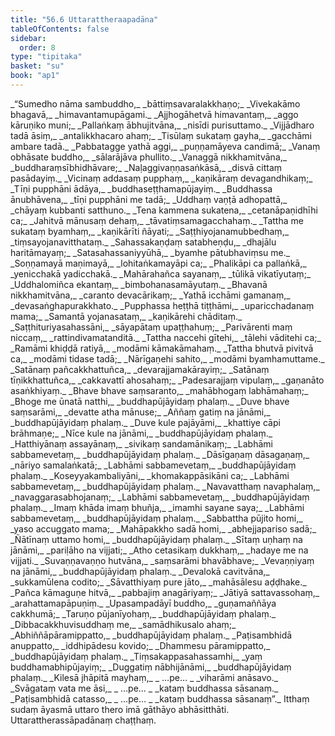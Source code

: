 ```yaml
---
title: "56.6 Uttarattheraapadāna"
tableOfContents: false
sidebar:
  order: 8
type: "tipitaka"
basket: "su"
book: "ap1"
---
```



<DynamicBreadcrumb />

<Division number="55" book="ap1">

<Paragraph number="7735" type="verses" book="ap1">
_“Sumedho nāma sambuddho,_  
_bāttiṃsavaralakkhaṇo;_  
_Vivekakāmo bhagavā,_  
_himavantamupāgami._  

</Paragraph>

</Division>
<Division number="56" book="ap1">

<Paragraph number="7736" type="verses" book="ap1">
_Ajjhogāhetvā himavantaṃ,_  
_aggo kāruṇiko muni;_  
_Pallaṅkaṃ ābhujitvāna,_  
_nisīdi purisuttamo._  

</Paragraph>

</Division>
<Division number="57" book="ap1">

<Paragraph number="7737" type="verses" book="ap1">
_Vijjādharo tadā āsiṃ,_  
_antalikkhacaro ahaṃ;_  
_Tisūlaṃ sukataṃ gayha,_  
_gacchāmi ambare tadā._  

</Paragraph>

</Division>
<Division number="58" book="ap1">

<Paragraph number="7738" type="verses" book="ap1">
_Pabbatagge yathā aggi,_  
_puṇṇamāyeva candimā;_  
_Vanaṃ obhāsate buddho,_  
_sālarājāva phullito._  

</Paragraph>

</Division>
<Division number="59" book="ap1">

<Paragraph number="7739" type="verses" book="ap1">
_Vanaggā nikkhamitvāna,_  
_buddharaṃsībhidhāvare;_  
_Naḷaggivaṇṇasaṅkāsā,_  
_disvā cittaṃ pasādayiṃ._  

</Paragraph>

</Division>
<Division number="60" book="ap1">

<Paragraph number="7740" type="verses" book="ap1">
_Vicinaṃ addasaṃ pupphaṃ,_  
_kaṇikāraṃ devagandhikaṃ;_  
_Tīṇi pupphāni ādāya,_  
_buddhaseṭṭhamapūjayiṃ._  

</Paragraph>

</Division>
<Division number="61" book="ap1">

<Paragraph number="7741" type="verses" book="ap1">
_Buddhassa ānubhāvena,_  
_tīṇi pupphāni me tadā;_  
_Uddhaṃ vaṇṭā adhopattā,_  
_chāyaṃ kubbanti satthuno._  

</Paragraph>

</Division>
<Division number="62" book="ap1">

<Paragraph number="7742" type="verses" book="ap1">
_Tena kammena sukatena,_  
_cetanāpaṇidhīhi ca;_  
_Jahitvā mānusaṃ dehaṃ,_  
_tāvatiṃsamagacchahaṃ._  

</Paragraph>

</Division>
<Division number="63" book="ap1">

<Paragraph number="7743" type="verses" book="ap1">
_Tattha me sukataṃ byamhaṃ,_  
_kaṇikārīti ñāyati;_  
_Saṭṭhiyojanamubbedhaṃ,_  
_tiṃsayojanavitthataṃ._  

</Paragraph>

</Division>
<Division number="64" book="ap1">

<Paragraph number="7744" type="verses" book="ap1">
_Sahassakaṇḍaṃ satabheṇḍu,_  
_dhajālu haritāmayaṃ;_  
_Satasahassaniyyūhā,_  
_byamhe pātubhaviṃsu me._  

</Paragraph>

</Division>
<Division number="65" book="ap1">

<Paragraph number="7745" type="verses" book="ap1">
_Soṇṇamayā maṇimayā,_  
_lohitaṅkamayāpi ca;_  
_Phalikāpi ca pallaṅkā,_  
_yenicchakā yadicchakā._  

</Paragraph>

</Division>
<Division number="66" book="ap1">

<Paragraph number="7746" type="verses" book="ap1">
_Mahārahañca sayanaṃ,_  
_tūlikā vikatīyutaṃ;_  
_Uddhalomiñca ekantaṃ,_  
_bimbohanasamāyutaṃ._  

</Paragraph>

</Division>
<Division number="67" book="ap1">

<Paragraph number="7747" type="verses" book="ap1">
_Bhavanā nikkhamitvāna,_  
_caranto devacārikaṃ;_  
_Yathā icchāmi gamanaṃ,_  
_devasaṅghapurakkhato._  

</Paragraph>

</Division>
<Division number="68" book="ap1">

<Paragraph number="7748" type="verses" book="ap1">
_Pupphassa heṭṭhā tiṭṭhāmi,_  
_uparicchadanaṃ mama;_  
_Samantā yojanasataṃ,_  
_kaṇikārehi chāditaṃ._  

</Paragraph>

</Division>
<Division number="69" book="ap1">

<Paragraph number="7749" type="verses" book="ap1">
_Saṭṭhituriyasahassāni,_  
_sāyapātaṃ upaṭṭhahuṃ;_  
_Parivārenti maṃ niccaṃ,_  
_rattindivamatanditā._  

</Paragraph>

</Division>
<Division number="70" book="ap1">

<Paragraph number="7750" type="verses" book="ap1">
_Tattha naccehi gītehi,_  
_tālehi vāditehi ca;_  
_Ramāmi khiḍḍā ratiyā,_  
_modāmi kāmakāmahaṃ._  

</Paragraph>

</Division>
<Division number="71" book="ap1">

<Paragraph number="7751" type="verses" book="ap1">
_Tattha bhutvā pivitvā ca,_  
_modāmi tidase tadā;_  
_Nārīgaṇehi sahito,_  
_modāmi byamhamuttame._  

</Paragraph>

</Division>
<Division number="72" book="ap1">

<Paragraph number="7752" type="verses" book="ap1">
_Satānaṃ pañcakkhattuñca,_  
_devarajjamakārayiṃ;_  
_Satānaṃ tīṇikkhattuñca,_  
_cakkavattī ahosahaṃ;_  
_Padesarajjaṃ vipulaṃ,_  
_gaṇanāto asaṅkhiyaṃ._  

</Paragraph>

</Division>
<Division number="73" book="ap1">

<Paragraph number="7753" type="verses" book="ap1">
_Bhave bhave saṃsaranto,_  
_mahābhogaṃ labhāmahaṃ;_  
_Bhoge me ūnatā natthi,_  
_buddhapūjāyidaṃ phalaṃ._  

</Paragraph>

</Division>
<Division number="74" book="ap1">

<Paragraph number="7754" type="verses" book="ap1">
_Duve bhave saṃsarāmi,_  
_devatte atha mānuse;_  
_Aññaṃ gatiṃ na jānāmi,_  
_buddhapūjāyidaṃ phalaṃ._  

</Paragraph>

</Division>
<Division number="75" book="ap1">

<Paragraph number="7755" type="verses" book="ap1">
_Duve kule pajāyāmi,_  
_khattiye cāpi brāhmaṇe;_  
_Nīce kule na jānāmi,_  
_buddhapūjāyidaṃ phalaṃ._  

</Paragraph>

</Division>
<Division number="76" book="ap1">

<Paragraph number="7756" type="verses" book="ap1">
_Hatthiyānaṃ assayānaṃ,_  
_sivikaṃ sandamānikaṃ;_  
_Labhāmi sabbamevetaṃ,_  
_buddhapūjāyidaṃ phalaṃ._  

</Paragraph>

</Division>
<Division number="77" book="ap1">

<Paragraph number="7757" type="verses" book="ap1">
_Dāsīgaṇaṃ dāsagaṇaṃ,_  
_nāriyo samalaṅkatā;_  
_Labhāmi sabbamevetaṃ,_  
_buddhapūjāyidaṃ phalaṃ._  

</Paragraph>

</Division>
<Division number="78" book="ap1">

<Paragraph number="7758" type="verses" book="ap1">
_Koseyyakambaliyāni,_  
_khomakappāsikāni ca;_  
_Labhāmi sabbamevetaṃ,_  
_buddhapūjāyidaṃ phalaṃ._  

</Paragraph>

</Division>
<Division number="79" book="ap1">

<Paragraph number="7759" type="verses" book="ap1">
_Navavatthaṃ navaphalaṃ,_  
_navaggarasabhojanaṃ;_  
_Labhāmi sabbamevetaṃ,_  
_buddhapūjāyidaṃ phalaṃ._  

</Paragraph>

</Division>
<Division number="80" book="ap1">

<Paragraph number="7760" type="verses" book="ap1">
_Imaṃ khāda imaṃ bhuñja,_  
_imamhi sayane saya;_  
_Labhāmi sabbamevetaṃ,_  
_buddhapūjāyidaṃ phalaṃ._  

</Paragraph>

</Division>
<Division number="81" book="ap1">

<Paragraph number="7761" type="verses" book="ap1">
_Sabbattha pūjito homi,_  
_yaso accuggato mama;_  
_Mahāpakkho sadā homi,_  
_abhejjapariso sadā;_  
_Ñātīnaṃ uttamo homi,_  
_buddhapūjāyidaṃ phalaṃ._  

</Paragraph>

</Division>
<Division number="82" book="ap1">

<Paragraph number="7762" type="verses" book="ap1">
_Sītaṃ uṇhaṃ na jānāmi,_  
_pariḷāho na vijjati;_  
_Atho cetasikaṃ dukkhaṃ,_  
_hadaye me na vijjati._  

</Paragraph>

</Division>
<Division number="83" book="ap1">

<Paragraph number="7763" type="verses" book="ap1">
_Suvaṇṇavaṇṇo hutvāna,_  
_saṃsarāmi bhavābhave;_  
_Vevaṇṇiyaṃ na jānāmi,_  
_buddhapūjāyidaṃ phalaṃ._  

</Paragraph>

</Division>
<Division number="84" book="ap1">

<Paragraph number="7764" type="verses" book="ap1">
_Devalokā cavitvāna,_  
_sukkamūlena codito;_  
_Sāvatthiyaṃ pure jāto,_  
_mahāsālesu aḍḍhake._  

</Paragraph>

</Division>
<Division number="85" book="ap1">

<Paragraph number="7765" type="verses" book="ap1">
_Pañca kāmaguṇe hitvā,_  
_pabbajiṃ anagāriyaṃ;_  
_Jātiyā sattavassohaṃ,_  
_arahattamapāpuṇiṃ._  

</Paragraph>

</Division>
<Division number="86" book="ap1">

<Paragraph number="7766" type="verses" book="ap1">
_Upasampadāyī buddho,_  
_guṇamaññāya cakkhumā;_  
_Taruṇo pūjanīyohaṃ,_  
_buddhapūjāyidaṃ phalaṃ._  

</Paragraph>

</Division>
<Division number="87" book="ap1">

<Paragraph number="7767" type="verses" book="ap1">
_Dibbacakkhuvisuddhaṃ me,_  
_samādhikusalo ahaṃ;_  
_Abhiññāpāramippatto,_  
_buddhapūjāyidaṃ phalaṃ._  

</Paragraph>

</Division>
<Division number="88" book="ap1">

<Paragraph number="7768" type="verses" book="ap1">
_Paṭisambhidā anuppatto,_  
_iddhipādesu kovido;_  
_Dhammesu pāramippatto,_  
_buddhapūjāyidaṃ phalaṃ._  

</Paragraph>

</Division>
<Division number="89" book="ap1">

<Paragraph number="7769" type="verses" book="ap1">
_Tiṃsakappasahassamhi,_  
_yaṃ buddhamabhipūjayiṃ;_  
_Duggatiṃ nābhijānāmi,_  
_buddhapūjāyidaṃ phalaṃ._  

</Paragraph>

</Division>
<Division number="90" book="ap1">

<Paragraph number="7770" type="verses" book="ap1">
_Kilesā jhāpitā mayhaṃ,_  
_ …pe… _  
_viharāmi anāsavo._  

</Paragraph>

</Division>
<Division number="91" book="ap1">

<Paragraph number="7771" type="verses" book="ap1">
_Svāgataṃ vata me āsi,_  
_ …pe… _  
_kataṃ buddhassa sāsanaṃ._  

</Paragraph>

</Division>
<Division number="92" book="ap1">

<Paragraph number="7772" type="verses" book="ap1">
_Paṭisambhidā catasso,_  
_ …pe… _  
_kataṃ buddhassa sāsanaṃ”._  

</Paragraph>

<Paragraph number="7773" book="ap1">
Itthaṃ sudaṃ āyasmā uttaro thero imā gāthāyo abhāsitthāti.

</Paragraph>
</Division>

<Paragraph number="7774" type="center" book="ap1">
Uttarattherassāpadānaṃ chaṭṭhaṃ.
</Paragraph>
